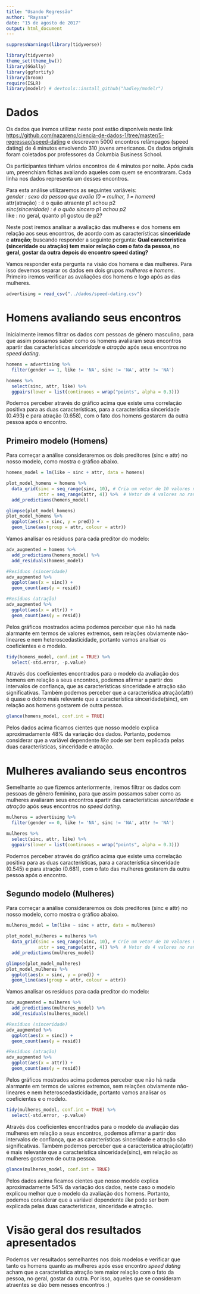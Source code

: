 ```yaml
---
title: "Usando Regressão"
author: "Rayssa"
date: "15 de agosto de 2017"
output: html_document
---
```


```r
suppressWarnings(library(tidyverse))

library(tidyverse)
theme_set(theme_bw())
library(GGally)
library(ggfortify)
library(broom)
require(ISLR)
library(modelr) # devtools::install_github("hadley/modelr")

```

# Dados

Os dados que iremos utilizar neste post estão disponíveis neste link <https://github.com/nazareno/ciencia-de-dados-1/tree/master/5-regressao/speed-dating> e descrevem 5000 encontros relâmpagos (speed dating) de 4 minutos envolvendo 310 jovens americanos. Os dados originais foram coletados por professores da Columbia Business School.

Os participantes tinham vários encontros de 4 minutos por noite. Após cada um, preenchiam fichas avaliando aqueles com quem se encontraram. Cada linha nos dados representa um desses encontros.

Para esta análise utilizaremos as seguintes variáveis:<br/>
  *gender : sexo da pessoa que avalia (0 = mulher, 1 = homem) <br/>
  *attr(atração) : é o quão atraente p1 achou p2 <br/>
  *sinc(sinceridade) : é o quão sincero p1 achou p2 <br/>
  *like : no geral, quanto p1 gostou de p2? <br/>

Neste post iremos analisar a avaliação das mulheres e dos homens em relação aos seus encontros, de acordo com as características **sinceridade** e **atração**; buscando responder a seguinte pergunta: **Qual característica (sinceridade ou atração) tem maior relação com o fato da pessoa, no geral, gostar da outra depois do encontro speed dating?** <br/>

Vamos responder esta pergunta na visão dos homens e das mulheres. Para isso devemos separar os dados em dois grupos *mulheres* e *homens*. Primeiro iremos verificar as avaliações dos homens e logo após as das mulheres.

```r
advertising = read_csv("../dados/speed-dating.csv") 
```

# Homens avaliando seus encontros

Inicialmente iremos filtrar os dados com pessoas de gênero masculino, para que assim possamos saber como os homens avaliaram seus encontros apartir das características *sinceridade* e *atração* após seus encontros no *speed dating*.


```r
homens = advertising %>% 
  filter(gender == 1, like != 'NA', sinc != 'NA', attr != 'NA')

homens %>% 
  select(sinc, attr, like) %>% 
  ggpairs(lower = list(continuous = wrap("points", alpha = 0.3)))
```

Podemos perceber através do gráfico acima que existe uma correlação positiva para as duas características, para a característica sinceridade (0.493) e para atração (0.658), com o fato dos homens gostarem da outra pessoa após o encontro. 

## Primeiro modelo (Homens)

Para começar a análise consideraremos os dois preditores (sinc e attr) no nosso modelo, como mostra o gráfico abaixo.

```r
homens_model = lm(like ~ sinc + attr, data = homens)

plot_model_homens = homens %>% 
  data_grid(sinc = seq_range(sinc, 10), # Cria um vetor de 10 valores no range de sinc
            attr = seq_range(attr, 4)) %>%  # Vetor de 4 valores no range de attr 
  add_predictions(homens_model)

glimpse(plot_model_homens)
plot_model_homens %>% 
  ggplot(aes(x = sinc, y = pred)) + 
  geom_line(aes(group = attr, colour = attr))
```

Vamos analisar os resíduos para cada preditor do modelo:

```r
adv_augmented = homens %>% 
  add_predictions(homens_model) %>% 
  add_residuals(homens_model)

#Resíduos (sinceridade)
adv_augmented %>% 
  ggplot(aes(x = sinc)) + 
  geom_count(aes(y = resid))

#Resíduos (atração)
adv_augmented %>% 
  ggplot(aes(x = attr)) + 
  geom_count(aes(y = resid))
```

Pelos gráficos mostrados acima podemos perceber que não há nada alarmante em termos de valores extremos, sem relações obviamente não-lineares e nem heteroscedasticidade, portanto vamos analisar os coeficientes e o modelo.

```r
tidy(homens_model, conf.int = TRUE) %>% 
  select(-std.error, -p.value)
```

Através dos coeficientes encontrados para o modelo da avaliação dos homens em relação a seus encontros, podemos afirmar a partir dos intervalos de confiança, que as características sinceridade e atração são significativas. Também podemos perceber que a característica atração(attr) é quase o dobro mais relevante que a característica sinceridade(sinc), em relação aos homens gostarem de outra pessoa.

```r
glance(homens_model, conf.int = TRUE)
```

Pelos dados acima ficamos cientes que nosso modelo explica aproximadamente 48% da variação dos dados. Portanto, podemos considerar que a variável dependente *like* pode ser bem explicada pelas duas características, sinceridade e atração.


# Mulheres avaliando seus encontros

Semelhante ao que fizemos anteriormente, iremos filtrar os dados com pessoas de gênero feminino, para que assim possamos saber como as mulheres avaliaram seus encontros apartir das características *sinceridade* e *atração* após seus encontros no *speed dating*.


```r
mulheres = advertising %>% 
  filter(gender == 0, like != 'NA', sinc != 'NA', attr != 'NA')

mulheres %>% 
  select(sinc, attr, like) %>% 
  ggpairs(lower = list(continuous = wrap("points", alpha = 0.3)))
```

Podemos perceber através do gráfico acima que existe uma correlação positiva para as duas características, para a característica sinceridade (0.545) e para atração (0.681), com o fato das mulheres gostarem da outra pessoa após o encontro. 

## Segundo modelo (Mulheres)

Para começar a análise consideraremos os dois preditores (sinc e attr) no nosso modelo, como mostra o gráfico abaixo.

```r
mulheres_model = lm(like ~ sinc + attr, data = mulheres)

plot_model_mulheres = mulheres %>% 
  data_grid(sinc = seq_range(sinc, 10), # Crie um vetor de 10 valores no range de sinc
            attr = seq_range(attr, 4)) %>%  # Vetor de 4 valores no range de attr 
  add_predictions(mulheres_model)

glimpse(plot_model_mulheres)
plot_model_mulheres %>% 
  ggplot(aes(x = sinc, y = pred)) + 
  geom_line(aes(group = attr, colour = attr))
```

Vamos analisar os resíduos para cada preditor do modelo:

```r
adv_augmented = mulheres %>% 
  add_predictions(mulheres_model) %>% 
  add_residuals(mulheres_model)

#Resíduos (sinceridade)
adv_augmented %>% 
  ggplot(aes(x = sinc)) + 
  geom_count(aes(y = resid))

#Resíduos (atração)
adv_augmented %>% 
  ggplot(aes(x = attr)) + 
  geom_count(aes(y = resid))
```

Pelos gráficos mostrados acima podemos perceber que não há nada alarmante em termos de valores extremos, sem relações obviamente não-lineares e nem heteroscedasticidade, portanto vamos analisar os coeficientes e o modelo.

```r
tidy(mulheres_model, conf.int = TRUE) %>% 
  select(-std.error, -p.value)
```

Através dos coeficientes encontrados para o modelo da avaliação das mulheres em relação a seus encontros, podemos afirmar a partir dos intervalos de confiança, que as características sinceridade e atração são significativas. Também podemos perceber que a característica atração(attr) é mais relevante que a característica sinceridade(sinc), em relação as mulheres gostarem de outra pessoa.

```r
glance(mulheres_model, conf.int = TRUE)
```

Pelos dados acima ficamos cientes que nosso modelo explica aproximadamente 54% da variação dos dados, neste caso o modelo explicou melhor que o modelo da avaliação dos homens. Portanto, podemos considerar que a variável dependente *like* pode ser bem explicada pelas duas características, sinceridade e atração.


# Visão geral dos resultados apresentados

Podemos ver resultados semelhantes nos dois modelos e verificar que tanto os homens quanto as mulheres após esse encontro *speed dating* acham que a característica atração tem maior relação com o fato da pessoa, no geral, gostar da outra. Por isso, aqueles que se consideram atraentes se dão bem nesses encontros :)
